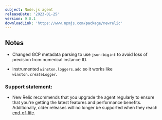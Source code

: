 ```yaml
---
subject: Node.js agent
releaseDate: '2023-01-25'
version: 9.8.1
downloadLink: 'https://www.npmjs.com/package/newrelic'
---
```


## Notes

* Changed GCP metadata parsing to use `json-bigint` to avoid loss of precision from numerical instance ID.

* Instrumented `winston.loggers.add` so it works like `winston.createLogger`.


### Support statement:

* New Relic recommends that you upgrade the agent regularly to ensure that you're getting the latest features and performance benefits. Additionally, older releases will no longer be supported when they reach [end-of-life](/docs/using-new-relic/cross-product-functions/install-configure/notification-changes-new-relic-saas-features-distributed-software).
